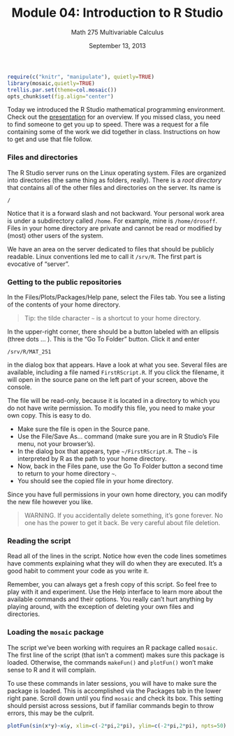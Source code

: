% Module 04:
  Introduction to R Studio
% Math 275 Multivariable Calculus
% September 13, 2013

```{r echo=FALSE,include=FALSE,results="hide",label="options"}
require(c("knitr", "manipulate"), quietly=TRUE)
library(mosaic,quietly=TRUE)
trellis.par.set(theme=col.mosaic())
opts_chunk$set(fig.align="center")
```

Today we introduced the R Studio mathematical programming environment. Check out the [presentation][d03] for an overview. If you missed class, you need to find someone to get you up to speed. There was a request for a file containing some of the work we did together in class. Instructions on how to get and use that file follow.

### Files and directories

The R Studio server runs on the Linux operating system. Files are organized into directories (the same thing as folders, really). There is a *root directory* that contains all of the other files and directories on the server. Its name is

    /

Notice that it is a forward slash and not backward. Your personal work area is under a subdirectory called ```/home```. For example, mine is ```/home/drosoff```. Files in your home directory are private and cannot be read or modified by (most) other users of the system. 

We have an area on the server dedicated to files that should be publicly readable. Linux conventions led me to call it ```/srv/R```. The first part is evocative of "server". 

### Getting to the public repositories

In the Files/Plots/Packages/Help pane, select the Files tab. You see a listing of the contents of your home directory. 

> Tip: the tilde character ```~``` is a shortcut to your home directory. 

In the upper-right corner, there should be a button labeled with an ellipsis (three dots ... ). This is the "Go To Folder" button. Click it and enter 

    /srv/R/MAT_251

in the dialog box that appears. Have a look at what you see. Several files are available, including a file named ```FirstRScript.R```. If you click the filename, it will open in the source pane on the left part of your screen, above the console.

The file will be read-only, because it is located in a directory to which you do not have write permission. To modify this file, you need to make your own copy. This is easy to do.

<ul class="circ">
<li>Make sure the file is open in the Source pane.</li> 
<li>Use the File/Save As... command (make sure you are in R Studio's File menu, not your browser's).</li>
<li>In the dialog box that appears, type ```~/FirstRScript.R```. The ```~``` is interpreted by R as the path to your home directory.</li> 
<li>Now, back in the Files pane, use the Go To Folder button a second time to return to your home  directory ```~```.</li>
<li>You should see the copied file in your home directory.</li>
</ul>

Since you have full permissions in your own home directory, you can modify the new file however you like.

> WARNING. If you accidentally delete something, it's gone forever. No one has the power to get it back. Be very careful about file deletion.

### Reading the script

Read all of the lines in the script. Notice how even the code lines sometimes have comments explaining what they will do when they are executed. It's a good habit to comment your code as you write it.

Remember, you can always get a fresh copy of this script. So feel free to play with it and experiment. Use the Help interface to learn more about the available commands and their options. You really can't hurt anything by playing around, with the exception of deleting your own files and directories.

### Loading the ```mosaic``` package

The script we've been working with requires an R package called ```mosaic```. The first line of the script (that isn't a comment) makes sure this package is loaded. Otherwise, the commands ```makeFun()``` and ```plotFun()``` won't make sense to R and it will complain.

To use these commands in later sessions, you will have to make sure the package is loaded. This is accomplished via the Packages tab in the lower right pane. Scroll down until you find ```mosaic``` and check its box. This setting should persist across sessions, but if familiar commands begin to throw errors, this may be the culprit.

```{r fig01}
plotFun(sin(x*y)~x&y, xlim=c(-2*pi,2*pi), ylim=c(-2*pi,2*pi), npts=50)
```

[d03]: ../decks/03/Deck.pdf

